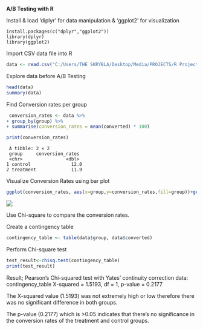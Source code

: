 **A/B Testing with R**

Install & load 'diplyr' for data manipulation & 'ggplot2' for visualization

```         
install.packages(c("dplyr","ggplot2"))
library(dplyr)
library(ggplot2)
```

Import CSV data file into R

```{r}
data <- read.csv("C:/Users/THE SKRYBLA/Desktop/Media/PROJECTS/R Projects/ab_data.csv")
```

Explore data before A/B Testing

```{r}
head(data)
summary(data)

```

Find Conversion rates per group

```{r}
 conversion_rates <- data %>%
+ group_by(group) %>%
+ summarise(conversion_rates = mean(converted) * 100)

print(conversion_rates)
```

```         
 A tibble: 2 × 2   
 group     conversion_rates   
 <chr>                <dbl> 
1 control               12.0 
2 treatment             11.9
```

Visualize Conversion Rates using bar plot

```{r}
ggplot(conversion_rates, aes(x=group,y=conversion_rates,fill=group))+geom_bar(stat="identity") + labs(title="Conversion Rates by Group",x="Group",y="Conversion Rate(%)")
```
![](images/Webpage AB Conversion Rate Graph.png)


Use Chi-square to compare the conversion rates.

Create a contingency table

```{r}
contingency_table <- table(data$group, data$converted)
```

Perform Chi-square test

```{r}
test_result<-chisq.test(contingency_table)
print(test_result)
```

Result; Pearson's Chi-squared test with Yates' continuity correction data: contingency_table X-squared = 1.5193, df = 1, p-value = 0.2177

The X-squared value (1.5193) was not extremely high or low therefore there was no significant difference in both groups.

The p-value (0.2177) which is \>0.05 indicates that there's no significance in the conversion rates of the treatment and control groups.

